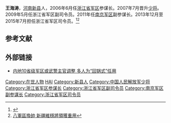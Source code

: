 {{otheruses|王海涛}}
'''王海涛'''，[[河南|河南]][[新县|新县]]人，2006年6月任[[浙江省军区|浙江省军区]]参谋长。2007年7月晋升[[少将|少将]]。2009年5月任浙江省军区副司令员。2011年任[[南京军区|南京军区]]副参谋长。2013年12月至2015年7月担任浙江省军区司令员。<ref>{{cite web| url=http://www.11tang.com/news/china/15621.html| language=| title=王海涛调任浙江省军区司令员 王海涛少将个人简历| publisher=十一新闻网| date=2014-01-12| accessdate=}}{{dead link|date=2018年3月 |bot=InternetArchiveBot |fix-attempted=yes }}</ref><ref>
[http://news.wenweipo.com/2014/03/19/IN1403190047.htm 八軍區換帥 新疆維穩將領獲重用]</ref>

== 参考文献 ==
{{Reflist}}

== 外部链接 ==
*[http://news.ifeng.com/mainland/detail_2014_01/12/32935723_0.shtml 内地10省级军区或武警主官调整 多人为“回锅式”任用] {{Wayback|url=http://news.ifeng.com/mainland/detail_2014_01/12/32935723_0.shtml |date=20140118043843 }}

{{DEFAULTSORT:W王}}
[[Category:在世人物|Category:在世人物]]
[[Category:王姓|HAI]]
[[Category:新县人|Category:新县人]]
[[Category:中国人民解放军少将|Category:中国人民解放军少将]]
[[Category:浙江省军区参谋长|Category:浙江省军区参谋长]]
[[Category:浙江省军区副司令员|Category:浙江省军区副司令员]]
[[Category:南京军区副参谋长|Category:南京军区副参谋长]]
[[Category:浙江省军区司令员|Category:浙江省军区司令员]]